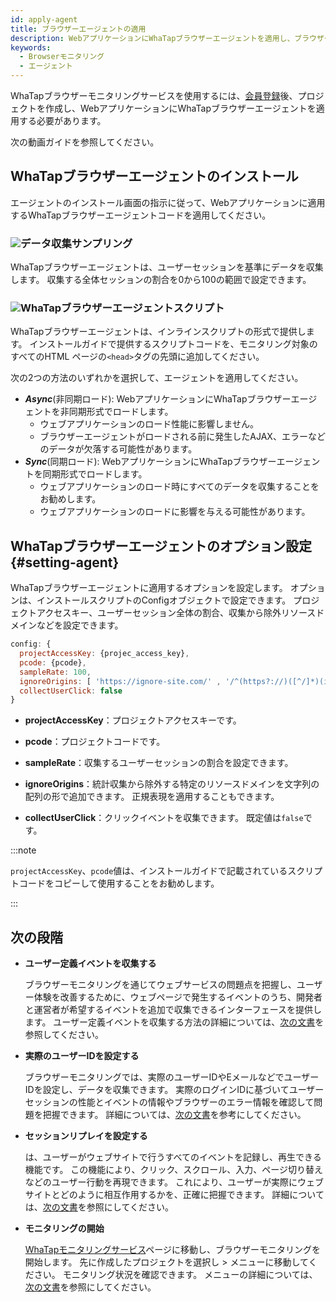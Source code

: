 ```yaml
---
id: apply-agent
title: ブラウザーエージェントの適用
description: WebアプリケーションにWhaTapブラウザーエージェントを適用し、ブラウザーのモニタリングを開始してください。
keywords:
  - Browserモニタリング
  - エージェント
---
```



WhaTapブラウザーモニタリングサービスを使用するには、[会員登録](https://www.whatap.io/ja/signup/)後、プロジェクトを作成し、WebアプリケーションにWhaTapブラウザーエージェントを適用する必要があります。

次の動画ガイドを参照してください。

<Youtube ko='gZ5A40G2u2A' en='z0-WMAEQo30' ja='z0-WMAEQo30' />


<Createprojectv2 />


<Accesskey />

## WhaTapブラウザーエージェントのインストール

エージェントのインストール画面の指示に従って、Webアプリケーションに適用するWhaTapブラウザーエージェントコードを適用してください。

<ImgLang img='rum-apply-agent.png' desc='WhaTapブラウザーエージェントのインストール' />

### ![](/img/number-01.png)データ収集サンプリング

WhaTapブラウザーエージェントは、ユーザーセッションを基準にデータを収集します。 収集する全体セッションの割合を0から100の範囲で設定できます。

### ![](/img/number-02.png)WhaTapブラウザーエージェントスクリプト

WhaTapブラウザーエージェントは、インラインスクリプトの形式で提供します。 インストールガイドで提供するスクリプトコードを、モニタリング対象のすべてのHTML ページの`<head>`タグの先頭に追加してください。

次の2つの方法のいずれかを選択して、エージェントを適用してください。

- **_Async_**(非同期ロード): WebアプリケーションにWhaTapブラウザーエージェントを非同期形式でロードします。 
  - ウェブアプリケーションのロード性能に影響しません。 
  - ブラウザーエージェントがロードされる前に発生したAJAX、エラーなどのデータが欠落する可能性があります。
- **_Sync_**(同期ロード): WebアプリケーションにWhaTapブラウザーエージェントを同期形式でロードします。
  - ウェブアプリケーションのロード時にすべてのデータを収集することをお勧めします。 
  - ウェブアプリケーションのロードに影響を与える可能性があります。

## WhaTapブラウザーエージェントのオプション設定 {#setting-agent}

WhaTapブラウザーエージェントに適用するオプションを設定します。 オプションは、インストールスクリプトのConfigオブジェクトで設定できます。 プロジェクトアクセスキー、ユーザーセッション全体の割合、収集から除外リソースドメインなどを設定できます。

```javascript title='config example' showLineNumbers
config: {
  projectAccessKey: {projec_access_key},
  pcode: {pcode},
  sampleRate: 100,
  ignoreOrigins: [ 'https://ignore-site.com/' , '/^(https?://)([^/]*)(ignore-site.io)(/)(.*)/i' ],
  collectUserClick: false
}
```

- **projectAccessKey**：プロジェクトアクセスキーです。

- **pcode**：プロジェクトコードです。

- **sampleRate**：収集するユーザーセッションの割合を設定できます。

- **ignoreOrigins**：統計収集から除外する特定のリソースドメインを文字列の配列の形で追加できます。 正規表現を適用することもできます。

- **collectUserClick**：クリックイベントを収集できます。 既定値は`false`です。

:::note

`projectAccessKey`、`pcode`値は、インストールガイドで記載されているスクリプトコードをコピーして使用することをお勧めします。

:::

## 次の段階

- **ユーザー定義イベントを収集する**

  ブラウザーモニタリングを通じてウェブサービスの問題点を把握し、ユーザー体験を改善するために、ウェブページで発生するイベントのうち、開発者と運営者が希望するイベントを追加で収集できるインターフェースを提供します。 ユーザー定義イベントを収集する方法の詳細については、[次の文書](collect-custom-events)を参照してください。

- **実際のユーザーIDを設定する**

  ブラウザーモニタリングでは、実際のユーザーIDやEメールなどでユーザーIDを設定し、データを収集できます。 実際のログインIDに基づいてユーザーセッションの性能とイベントの情報やブラウザーのエラー情報を確認して問題を把握できます。 詳細については、[次の文書](set-real-user-id)を参考にしてください。

- **セッションリプレイを設定する**

  <Cmdname sid="TTL08103" className="uitext" />は、ユーザーがウェブサイトで行うすべてのイベントを記録し、再生できる機能です。 この機能により、クリック、スクロール、入力、ページ切り替えなどのユーザー行動を再現できます。 これにより、ユーザーが実際にウェブサイトとどのように相互作用するかを、正確に把握できます。 詳細については、[次の文書](session-replay)を参照にしてください。

- **モニタリングの開始**

  [WhaTapモニタリングサービス](https://service.whatap.io)ページに移動し、ブラウザーモニタリングを開始します。 先に作成したプロジェクトを選択し<Cmdname sid="side_dashboard" className="uitext" /> > <Cmdname sid="side_rumDashboard" className="uitext" />メニューに移動してください。 モニタリング状況を確認できます。 <Cmdname sid="side_rumDashboard" className="uitext" />メニューの詳細については、[次の文書](dashboard)を参照にしてください。
